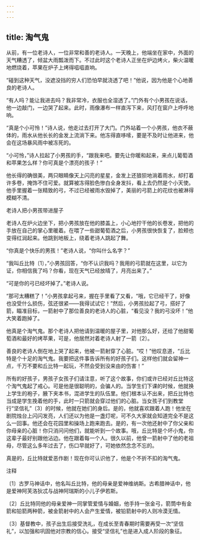 ```yaml
---
---
---
```

title: 淘气鬼
---



从前，有一位老诗人，一位非常和善的老诗人。一天晚上，他端坐在家中，外面的天气糟透了，倾盆大雨瓢泼而下。不过此时这个老诗人正坐在炉边烤火，柴火温暖地燃烧着，苹果在炉子上烤得嗞嗞直响。

“碰到这种天气，没遮没挡的穷人们恐怕早就浇透了吧！”他说，因为他是个心地善良的老诗人。

“有人吗？能让我进去吗？我非常冷，衣服也全湿透了。”门外有个小男孩在说话，他一边敲门，一边哭了起来。此时，雨像瀑布一样直泻下来，风打在窗户上呼呼地响。

“真是个小可怜！”诗人说，他走过去打开了大门。门外站着一个小男孩，他衣不蔽体的，雨水从他长长的金发上流淌下来。他冻得直哆嗦，要是不及时让他进来，他会在这场暴风雨中被冻死的。

“小可怜，”诗人拉起了小男孩的手，“跟我来吧。要先让你暖和起来，来点儿葡萄酒和苹果怎么样？你可真是个漂亮的孩子！”

他长得的确很美，两只眼睛像天上闪亮的星星，金发上还狼狈地淌着雨水，却打着许多卷，掩饰不住可爱。就算被冻得脸色惨白全身发抖，看上去仍然是个小天使。他手里握着一张精致的弓，不过已经被雨水毁掉了，美丽的弓箭上的花纹也被淋得模糊不清。





老诗人把小男孩带进屋子





老诗人在炉火边坐下，把小男孩放在他的膝盖上，小心地拧干他的长卷发，把他的手放在自己的掌心里暖着。在喂了一些甜葡萄酒之后，小男孩很快恢复了，脸颊也变得红润起来。他跳到地板上，绕着老诗人跳起了舞。

“你真是个快乐的男孩！”老诗人说，“你叫什么名字？”

“我叫丘比特〔1〕，”小男孩回答，“你不认识我吗？我用的弓箭就在这里，以它为证，你相信我了吗？你看，现在天气已经放晴了，月亮出来了。”

“可是你的弓已经坏掉了。”老诗人说。

“那可太糟糕了！”小男孩拿起弓来，握在手里看了又看，“哦，它已经干了，好像也没受什么损伤，弦还很紧——我得试试它！”然后，小男孩拉起了弓，搭好了箭，瞄准目标，一箭射中了那位善良的老诗人的心脏，“看见没？我的弓没坏！”他大笑着跑掉了。

他真是个淘气鬼。那个老诗人把他请到温暖的屋子里，对他那么好，还给了他甜葡萄酒和最好的烤苹果，可是，他居然对着老诗人射了一箭〔2〕。

善良的老诗人倒在地上哭了起来，他被一箭射穿了心脏。“哎！”他叹息道，“丘比特是个十足的淘气鬼。我要把这件事告诉所有的好孩子们。这样他们就会留神一点，千万不要和丘比特一起玩，不然会受到没来由的伤害！”

所有的好孩子，男孩子女孩子们请注意，听了这个故事，你们或许已经对丘比特这个淘气鬼起了戒心。可是他是很聪明的，会骗人的。当学生们下课的时候，他就换上学生的袍子，腋下夹本书，混进学生的队伍里。他们根本认不出来，把丘比特也当成是学生挽着他的手，此时一只箭就会穿过他们的心脏。当女孩子们到教堂行“坚信礼”〔3〕的时候，他就在她们的身后。是的，他就喜欢跟着人跑！他坐在剧院烛台上闪闪发亮，人们还以为他是一盏灯呢，可不久大家就会知道完全不是这么一回事。他还会在花园里和操场上跑来跑去。是的，有一次他还射中了你父亲和你母亲的心脏！你只消问问他们，就能听到一个故事。哦，丘比特是个坏小鬼，你这辈子最好别跟他沾边。他在跟着每一个人。很久以前，他曾一箭射中了他的老祖母，尽管这么多年过去了，伤口早就好了，可她依然念念不忘的。

真是的，丘比特就爱恶作剧！现在你可认识他了，他是个不折不扣的淘气鬼。





注释

〔1〕古罗马神话中，他名叫丘比特，他的母亲是爱神维纳斯。古希腊神话中，他是爱神阿芙洛狄忒与战神阿瑞斯的小儿子伊若斯。

〔2〕丘比特同他的母亲爱神一同掌管爱情与婚姻，他手持一张金弓，箭筒中有金箭和铅箭两种箭，被金箭射中的人会产生爱情，被铅箭射中的人则冷漠无情。

〔3〕基督教中，孩子出生后接受洗礼，在成长至青春期时需要再受一次“坚信礼”，以加强和巩固他对宗教的信心。接受“坚信礼”也是进入成人阶段的象征。